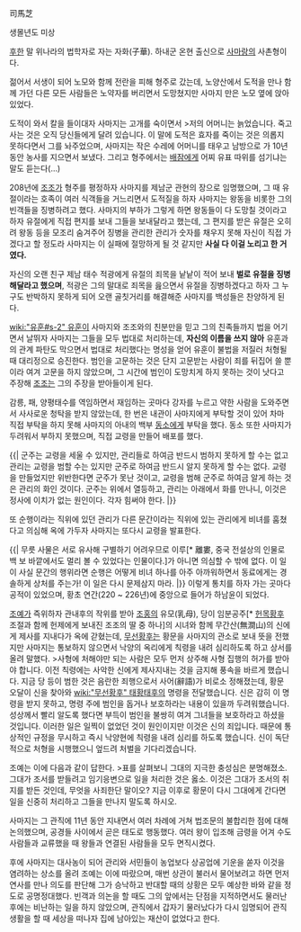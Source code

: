 司馬芝

생몰년도 미상

[[후한]] 말 위나라의 법학자로 자는 자화(子華). 하내군 온현 출신으로 [[사마랑]]의 사촌형이다.

젊어서 서생이 되어 노모와 함께 전란을 피해 형주로 갔는데, 노양산에서 도적을 만나 함께 가던 다른 모든 사람들은 노약자를 버리면서 도망쳤지만 사마지 만은 노모 옆에 앉아있었다.

도적이 와서 칼을 들이대자 사마지는 고개를 숙이면서
>저의 어머니는 늙었습니다. 죽고 사는 것은 오직 당신들에게 달려 있습니다.
이 말에 도적은 효자를 죽이는 것은 의롭지 못하다면서 그를 놔주었으며, 사마지는 작은 수레에 어머니를 태우고 남방으로 가 10년 동안 농사를 지으면서 보냈다. 그리고 형주에서는 [[배잠]]에게 어찌 유표 따위를 섬기냐는 말도 듣는다(…)

208년에 [[조조]]가 형주를 평정하자 사마지를 제남군 관현의 장으로 임명했으며, 그 때 유절이라는 호족이 여러 식객들을 거느리면서 도적질을 하자 사마지는 왕동을 비롯한 그의 빈객들을 징병하려고 했다. 사마지의 부하가 그렇게 하면 왕동들이 다 도망칠 것이라고 하자 유절에게 직접 편지를 보내 그들을 보내달라고 했는데, 그 편지를 받은 유절은 오히려 왕동 등을 모조리 숨겨주어 징병을 관리한 관리가 숫자를 채우지 못해 자신이 직접 가겠다고 할 정도라 사마지는 이 실패에 절망하게 될 것 같지만 '''사실 다 이걸 노리고 한 거였다.'''

자신의 오랜 친구 제남 태수 적광에게 유절의 죄목을 낱낱이 적어 보내 '''벌로 유절을 징병해달라고 했으며''', 적광은 그의 말대로 죄목을 읊으면서 유절을 징병하겠다고 하자 그 누구도 반박하지 못하게 되어 오랜 골칫거리를 해결해준 사마지를 백성들은 찬양하게 된다.

[[wiki:"유훈#s-2" 유훈]]이 사마지와 조조와의 친분만을 믿고 그의 친족들까지 법을 어기면서 날뛰자 사마지는 그들을 모두 법대로 처리하는데, '''자신의 이름을 쓰지 않아''' 유훈과의 관계 파탄도 막으면서 법대로 처리했다는 명성을 얻어 유훈이 불법을 저질러 처형될 때 대리정으로 승진한다. 범인을 고문하는 것은 단지 고문받는 사람이 죄를 뒤집어 쓸 뿐이라 여겨 고문을 하지 않았으며, 그 시간에 범인이 도망치게 하지 못하는 것이 낫다고 주장해 [[조조]]는 그의 주장을 받아들이게 된다. 

감릉, 패, 양평태수를 역임하면서 재임하는 곳마다 강자를 누르고 약한 사람을 도와주면서 사사로운 청탁을 받지 않았는데, 한 번은 내관이 사마지에게 부탁할 것이 있어 차마 직접 부탁을 하지 못해 사마지의 아내의 백부 [[동소]]에게 부탁을 했다. 동소 또한 사마지가 두려워서 부하지 못했으며, 직접 교령을 만들어 배포를 했다.

{{|
군주는 교령을 세울 수 있지만, 관리들로 하여금 반드시 범하지 못하게 할 수는 없고 관리는 교령을 범할 수는 있지만 군주로 하여금 반드시 알지 못하게 할 수는 없다. 교령을 만들었지만 위반한다면 군주가 못난 것이고, 교령을 범해 군주로 하여금 알게 하는 것은 관리의 화인 것이다. 군주는 위에서 열등하고, 관리는 아래에서 화를 만나니, 이것은 정사에 이치가 없는 원인이다. 각자 힘써야 한다.
|}}

또 순행이라는 직위에 있던 관리가 다른 문간이라는 직위에 있는 관리에게 비녀를 훔쳤다고 의심해 옥에 가두자 사마지는 또다시 교령을 발표한다.

{{|
무릇 사물은 서로 유사해 구별하기 어려우므로 이루[* 離婁, 중국 전설상의 인물로 백 보 바깥에서도 멀리 볼 수 있었다는 인물이다.]가 아니면 의심할 수 밖에 없다. 이 일이 사실 문간의 행위라면 순행은 어떻게 비녀 하나를 아주 아까워하면서 동료에게는 경솔하게 상처를 주는가! 이 일은 다시 문제삼지 마라.
|}}
이렇게 통치를 하자 가는 곳마다 공적이 있었으며, 황초 연간(220 ~ 226년)에 중앙으로 들어가 하남윤이 되었다. 

[[조예]]가 즉위하자 관내후의 작위를 받아 [[조홍]]의 유모(乳母), 당이 임분공주[* [[헌목황후]] 조절과 함께 헌제에게 보내진 조조의 딸 중 하나]의 시녀와 함께 무간산(無澗山)의 신에게 제사를 지내다가 옥에 갇혔는데, [[무선황후]]는 황문을 사마지의 관소로 보내 뜻을 전했지만 사마지는 통보하지 않으면서 낙양의 옥리에게 칙령을 내려 심리하도록 하고 상서를 올려 말했다.
>사형에 처해야만 되는 사람은 모두 먼저 상주해 사형 집행의 허가를 받아야 합니다. 이전 칙령에는 사악한 신에게 제사지내는 것을 금지해 풍속을 바르게 했습니다. 지금 당 등이 범한 것은 음란한 죄행으로서 사어(辭語)가 비로소 정해졌는데, 황문 오달이 신을 찾아와 [[wiki:"무선황후" 태황태후]]의 명령을 전달했습니다. 신은 감히 이 명령을 받지 못하고, 명령 주에 범인을 돕거나 보호하라는 내용이 있을까 두려워했습니다. 성상께서 빨리 알도록 했다면 부득이 범인을 불쌍히 여겨 그녀들을 보호하라고 하셨을 것입니다. 이러한 일은 일찍이 없었던 것이 원인이지만 이것은 신의 죄입니다. 때문에 통상적인 규정을 무시하고 즉시 낙양현에 칙령을 내려 심리를 하도록 했습니다. 신이 독단적으로 처형을 시행했으니 엎드려 처벌을 기다리겠습니다.

조예는 이에 다음과 같이 답한다.
>표를 살펴보니 그대의 지극한 충성심은 분명해졌소. 그대가 조서를 받들려고 임기응변으로 일을 처리한 것은 옳소. 이것은 그대가 조서의 취지를 받든 것인데, 무엇을 사죄한단 말이오? 지금 이후로 황문이 다시 그대에게 간다면 일을 신중히 처리하고 그들을 만나지 말도록 하시오.

사마지는 그 관직에 11년 동안 지내면서 여러 차례에 거쳐 법조문의 불합리한 점에 대해 논의했으며, 공경들 사이에서 곧은 태도로 행동했다. 여러 왕이 입조해 금령을 어겨 수도 사람들과 교류했을 때 왕들과 연결된 사람들을 모두 면직시켰다.

후에 사마지는 대사농이 되어 관리와 서민들이 농업보다 상공업에 기운을 쏟자 이것을 염려하는 상소를 올려 조예는 이에 따랐으며, 매번 상관이 불러서 물어보려고 하면 먼저 연사를 만나 의도를 판단해 그가 승낙하고 반대할 때의 상황은 모두 예상한 바와 같을 정도로 공명정대했다. 빈객과 의논을 할 때도 그의 앞에서는 단점을 지적하면서도 물러난 후에는 비난하는 일을 하지 않았으며, 관직에서 갑자기 물러났다가 다시 임명되어 관직 생활을 할 때 세상을 떠나자 집에 남아있는 재산이 없었다고 한다.
